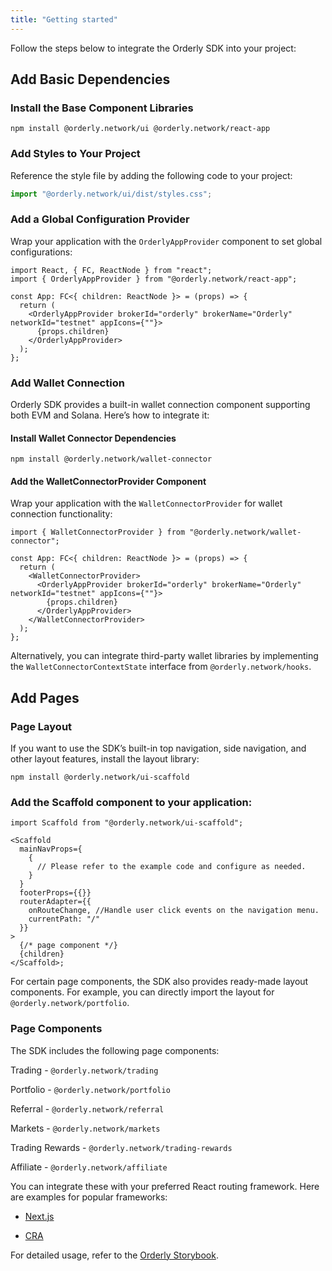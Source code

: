 ```yaml
---
title: "Getting started"
---
```


Follow the steps below to integrate the Orderly SDK into your project:

## Add Basic Dependencies

### Install the Base Component Libraries

```
npm install @orderly.network/ui @orderly.network/react-app
```

### Add Styles to Your Project

Reference the style file by adding the following code to your project:

```ts
import "@orderly.network/ui/dist/styles.css";
```

### Add a Global Configuration Provider

Wrap your application with the `OrderlyAppProvider` component to set global configurations:

```tsx
import React, { FC, ReactNode } from "react";
import { OrderlyAppProvider } from "@orderly.network/react-app";

const App: FC<{ children: ReactNode }> = (props) => {
  return (
    <OrderlyAppProvider brokerId="orderly" brokerName="Orderly" networkId="testnet" appIcons={""}>
      {props.children}
    </OrderlyAppProvider>
  );
};
```

### Add Wallet Connection

Orderly SDK provides a built-in wallet connection component supporting both EVM and Solana. Here’s how to integrate it:

#### Install Wallet Connector Dependencies

```
npm install @orderly.network/wallet-connector
```

#### Add the WalletConnectorProvider Component

Wrap your application with the `WalletConnectorProvider` for wallet connection functionality:

```tsx
import { WalletConnectorProvider } from "@orderly.network/wallet-connector";

const App: FC<{ children: ReactNode }> = (props) => {
  return (
    <WalletConnectorProvider>
      <OrderlyAppProvider brokerId="orderly" brokerName="Orderly" networkId="testnet" appIcons={""}>
        {props.children}
      </OrderlyAppProvider>
    </WalletConnectorProvider>
  );
};
```

Alternatively, you can integrate third-party wallet libraries by implementing the `WalletConnectorContextState`
interface from `@orderly.network/hooks`.

## Add Pages

### Page Layout

If you want to use the SDK’s built-in top navigation, side navigation, and other layout features, install the layout library:

```
npm install @orderly.network/ui-scaffold
```

### Add the Scaffold component to your application:

```tsx
import Scaffold from "@orderly.network/ui-scaffold";

<Scaffold
  mainNavProps={
    {
      // Please refer to the example code and configure as needed.
    }
  }
  footerProps={{}}
  routerAdapter={{
    onRouteChange, //Handle user click events on the navigation menu.
    currentPath: "/"
  }}
>
  {/* page component */}
  {children}
</Scaffold>;
```

For certain page components, the SDK also provides ready-made layout components. For example, you can directly import the layout for `@orderly.network/portfolio`.

### Page Components

The SDK includes the following page components:

Trading - `@orderly.network/trading`

Portfolio - `@orderly.network/portfolio`

Referral - `@orderly.network/referral`

Markets - `@orderly.network/markets`

Trading Rewards - `@orderly.network/trading-rewards`

Affiliate - `@orderly.network/affiliate`

You can integrate these with your preferred React routing framework. Here are examples for popular frameworks:

- [Next.js](https://github.com/OrderlyNetwork/orderly-js-sdk-nextjs-template)

- [CRA](https://github.com/OrderlyNetwork/orderly-js-sdk-cra-template)

For detailed usage, refer to the [Orderly Storybook](https://storybook.orderly.network/).
